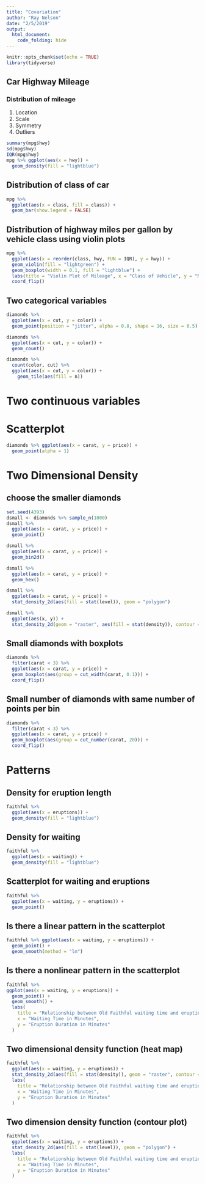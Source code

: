 ```yaml
---
title: "Covariation"
author: "Ray Nelson"
date: "2/5/2019"
output:
  html_document:
    code_folding: hide
---
```


```r
knitr::opts_chunk$set(echo = TRUE)
library(tidyverse)
```

## Car Highway Mileage
### Distribution of mileage

1.  Location
1.  Scale
1.  Symmetry
1.  Outliers

```r
summary(mpg$hwy)
sd(mpg$hwy)
IQR(mpg$hwy)
mpg %>% ggplot(aes(x = hwy)) +
  geom_density(fill = "lightblue")
```

## Distribution of class of car

```r
mpg %>%
  ggplot(aes(x = class, fill = class)) +
  geom_bar(show.legend = FALSE)
```

## Distribution of highway miles per gallon by vehicle class using violin plots

```r
mpg %>%
  ggplot(aes(x = reorder(class, hwy, FUN = IQR), y = hwy)) +
  geom_violin(fill = "lightgreen") +
  geom_boxplot(width = 0.1, fill = "lightblue") +
  labs(title = "Violin Plot of Mileage", x = "Class of Vehicle", y = "Miles Per Gallon") +
  coord_flip()
```

## Two categorical variables

```r
diamonds %>%
  ggplot(aes(x = cut, y = color)) +
  geom_point(position = "jitter", alpha = 0.8, shape = 16, size = 0.5)

diamonds %>%
  ggplot(aes(x = cut, y = color)) +
  geom_count()

diamonds %>% 
  count(color, cut) %>% 
  ggplot(aes(x = cut, y = color)) +
    geom_tile(aes(fill = n))
```

# Two continuous variables

# Scatterplot

```r
diamonds %>% ggplot(aes(x = carat, y = price)) +
  geom_point(alpha = 1)
```

# Two Dimensional Density

## choose the smaller diamonds

```r
set.seed(4393)
dsmall <- diamonds %>% sample_n(1000)
dsmall %>%
  ggplot(aes(x = carat, y = price)) +
  geom_point()

dsmall %>% 
  ggplot(aes(x = carat, y = price)) +
  geom_bin2d()

dsmall %>%
  ggplot(aes(x = carat, y = price)) +
  geom_hex()

dsmall %>%
  ggplot(aes(x = carat, y = price)) +
  stat_density_2d(aes(fill = stat(level)), geom = "polygon")

dsmall %>%
  ggplot(aes(x, y)) +
  stat_density_2d(geom = "raster", aes(fill = stat(density)), contour = FALSE)
```

## Small diamonds with boxplots

```r
diamonds %>%
  filter(carat < 3) %>% 
  ggplot(aes(x = carat, y = price)) +
  geom_boxplot(aes(group = cut_width(carat, 0.1))) +
  coord_flip()
```

## Small number of diamonds with same number of points per bin

```r
diamonds %>%
  filter(carat < 3) %>% 
  ggplot(aes(x = carat, y = price)) +
  geom_boxplot(aes(group = cut_number(carat, 20))) +
  coord_flip()
```

# Patterns
## Density for eruption length
```r
faithful %>%
  ggplot(aes(x = eruptions)) +
  geom_density(fill = "lightblue")
```

## Density for waiting
```r
faithful %>%
  ggplot(aes(x = waiting)) +
  geom_density(fill = "lightblue")
```

## Scatterplot for waiting and eruptions

```r
faithful %>%
  ggplot(aes(x = waiting, y = eruptions)) +
  geom_point()
```

## Is there a linear pattern in the scatterplot
```r
faithful %>% ggplot(aes(x = waiting, y = eruptions)) +
  geom_point() +
  geom_smooth(method = "lm")
```

## Is there a nonlinear pattern in the scatterplot

```r
faithful %>%
ggplot(aes(x = waiting, y = eruptions)) +
  geom_point() +
  geom_smooth() +
  labs(
    title = "Relationship between Old Faithful waiting time and eruption time",
    x = "Waiting Time in Minutes",
    y = "Eruption Duration in Minutes"
  )
```

## Two dimensional density function (heat map)

```r
faithful %>%
  ggplot(aes(x = waiting, y = eruptions)) +
  stat_density_2d(aes(fill = stat(density)), geom = "raster", contour = FALSE) +
  labs(
    title = "Relationship between Old Faithful waiting time and eruption time",
    x = "Waiting Time in Minutes",
    y = "Eruption Duration in Minutes"
  )
```

## Two dimension density function (contour plot)

```r
faithful %>%
  ggplot(aes(x = waiting, y = eruptions)) +
  stat_density_2d(aes(fill = stat(level)), geom = "polygon") +
  labs(
    title = "Relationship between Old Faithful waiting time and eruption time",
    x = "Waiting Time in Minutes",
    y = "Eruption Duration in Minutes"
  )
```







